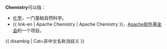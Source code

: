 '''Chemistry'''可以指：

* [[化学|化学]]，一门基础自然科学。
* {{ link-en | Apache Chemistry | Apache Chemistry }}，[[Apache软件基金会|Apache软件基金会]]的一个项目。

{{ disambig | Cat=非中文名称消歧义 }}